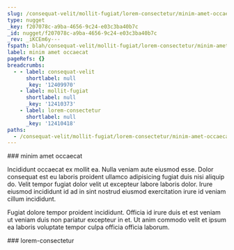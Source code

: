```yaml
---
slug: /consequat-velit/mollit-fugiat/lorem-consectetur/minim-amet-occaecat
type: nugget
_key: f207078c-a9ba-4656-9c24-e03c3ba40b7c
_id: nugget/f207078c-a9ba-4656-9c24-e03c3ba40b7c
_rev: _iKCEm6y---
fspath: blah/consequat-velit/mollit-fugiat/lorem-consectetur/minim-amet-occaecat.md
label: minim amet occaecat
pageRefs: {}
breadcrumbs:
  - - label: consequat-velit
      shortlabel: null
      _key: '12409970'
    - label: mollit-fugiat
      shortlabel: null
      _key: '12410373'
    - label: lorem-consectetur
      shortlabel: null
      _key: '12410418'
paths:
  - /consequat-velit/mollit-fugiat/lorem-consectetur/minim-amet-occaecat
---
```


<NuggetArea>
<Nugget slug="/consequat-velit/mollit-fugiat/lorem-consectetur/minim-amet-occaecat" type="nugget" _key="f207078c-a9ba-4656-9c24-e03c3ba40b7c" _id="nugget/f207078c-a9ba-4656-9c24-e03c3ba40b7c" _rev="_iKCEm6y---" fspath="blah/consequat-velit/mollit-fugiat/lorem-consectetur/minim-amet-occaecat.md" label="minim amet occaecat" paths="/consequat-velit/mollit-fugiat/lorem-consectetur/minim-amet-occaecat">
<NuggetBody>
### minim amet occaecat

Incididunt occaecat ex mollit ea. Nulla veniam aute eiusmod esse. Dolor consequat est eu laboris proident ullamco adipisicing fugiat duis nisi aliquip do. Velit tempor fugiat dolor velit ut excepteur labore laboris dolor. Irure eiusmod incididunt id ad in sint nostrud eiusmod exercitation irure id veniam cillum incididunt.

Fugiat dolore tempor proident incididunt. Officia id irure duis et est veniam ut veniam duis non pariatur excepteur in et. Ut anim commodo velit et ipsum ea laboris voluptate tempor culpa officia officia laborum.

</NuggetBody>
<Breadcrumbs>
<Crumbs>
<Crumb _key="12409970" label="consequat-velit" /><Crumb _key="12410373" label="mollit-fugiat" /><Crumb _key="12410418" label="lorem-consectetur" />
</Crumbs>
</Breadcrumbs>
</Nugget>

<NuggetsInbound>
</NuggetsInbound>
<NuggetsOutbound>
</NuggetsOutbound>
</NuggetArea>
<PassagesInbound>
<Passage direction="inbound" type="passage" _key="12410418" _id="passage/12410418" _rev="_iKCEm6u--A" label="lorem-consectetur" passage="lorem-consectetur" fspath="blah/consequat-velit/mollit-fugiat/lorem-consectetur" paths="/consequat-velit/mollit-fugiat/lorem-consectetur" slug="/consequat-velit/mollit-fugiat/lorem-consectetur">
<NuggetBody>
### lorem-consectetur

</NuggetBody>
<Breadcrumbs>
<Crumbs>
<Crumb _key="12409970" label="consequat-velit" /><Crumb _key="12410373" label="mollit-fugiat" />
</Crumbs>
</Breadcrumbs>
</Passage>

</PassagesInbound>
<PassagesOutbound>
</PassagesOutbound>